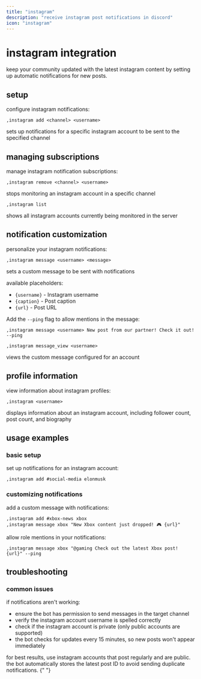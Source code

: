 ```yaml
---
title: "instagram"
description: "receive instagram post notifications in discord"
icon: "instagram"
---
```


# instagram integration

keep your community updated with the latest instagram content by setting up automatic notifications for new posts.

## setup

configure instagram notifications:

```
,instagram add <channel> <username>
```

sets up notifications for a specific instagram account to be sent to the specified channel

## managing subscriptions

manage instagram notification subscriptions:

```
,instagram remove <channel> <username>
```

stops monitoring an instagram account in a specific channel

```
,instagram list
```

shows all instagram accounts currently being monitored in the server

## notification customization

personalize your instagram notifications:

```
,instagram message <username> <message>
```

sets a custom message to be sent with notifications

available placeholders:

- `{username}` - Instagram username
- `{caption}` - Post caption
- `{url}` - Post URL

Add the `--ping` flag to allow mentions in the message:

```
,instagram message <username> New post from our partner! Check it out! --ping
```

```
,instagram message_view <username>
```

views the custom message configured for an account

## profile information

view information about instagram profiles:

```
,instagram <username>
```

displays information about an instagram account, including follower count, post count, and biography

## usage examples

### basic setup

set up notifications for an instagram account:

```
,instagram add #social-media elonmusk
```

### customizing notifications

add a custom message with notifications:

```
,instagram add #xbox-news xbox
,instagram message xbox "New Xbox content just dropped! 🎮 {url}"
```

allow role mentions in your notifications:

```
,instagram message xbox "@gaming Check out the latest Xbox post! {url}" --ping
```

## troubleshooting

### common issues

if notifications aren't working:

- ensure the bot has permission to send messages in the target channel
- verify the instagram account username is spelled correctly
- check if the instagram account is private (only public accounts are supported)
- the bot checks for updates every 15 minutes, so new posts won't appear immediately

<Card title="pro tip" icon="lightbulb" color="#9333EA">
  for best results, use instagram accounts that post regularly and are public.
  the bot automatically stores the latest post ID to avoid sending duplicate
  notifications.
</Card>{" "}

